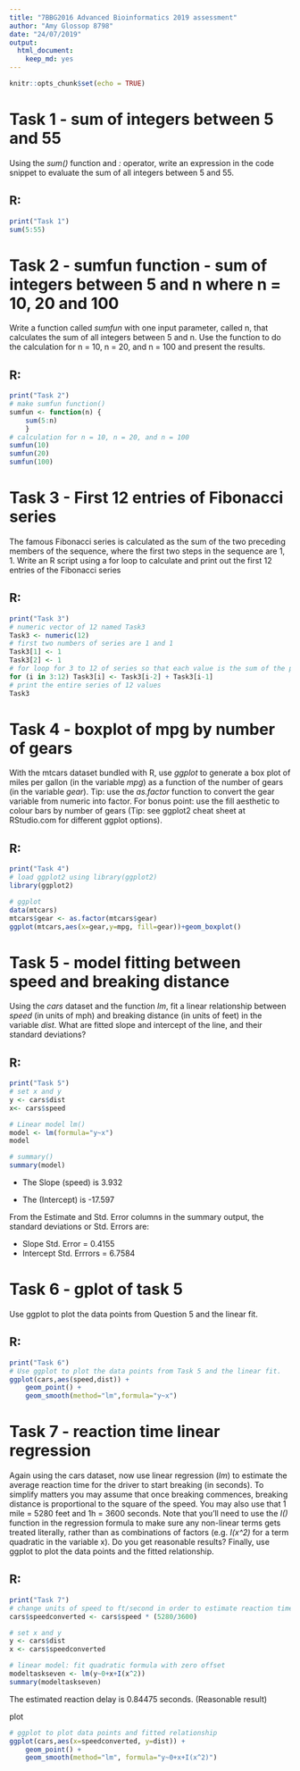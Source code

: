---
title: "7BBG2016 Advanced Bioinformatics 2019 assessment"
author: "Amy Glossop 8798"
date: "24/07/2019"
output:
  html_document:
    keep_md: yes
---

```{r setup, include=FALSE}
knitr::opts_chunk$set(echo = TRUE)
```

# Task 1 - sum of integers between 5 and 55
Using the *sum()* function and *:* operator, write an expression in the code snippet to evaluate the sum of all integers between 5 and 55.

## R:
```{r} 
print("Task 1")
sum(5:55)

```

# Task 2 - sumfun function - sum of integers between 5 and n where n = 10, 20 and 100
Write a function called *sumfun* with one input parameter, called n, that calculates the sum of all integers between 5 and n. Use the function to do the calculation for n = 10, n = 20, and n = 100 and present the results.

## R:
```{r}
print("Task 2")
# make sumfun function()
sumfun <- function(n) {
    sum(5:n)
    }
# calculation for n = 10, n = 20, and n = 100
sumfun(10)
sumfun(20)
sumfun(100)
```

# Task 3 - First 12 entries of Fibonacci series
The famous Fibonacci series is calculated as the sum of the two preceding members of the sequence, where the first two steps in the sequence are 1, 1. Write an R script using a for loop to calculate and print out the first 12 entries of the Fibonacci series

## R:
```{r}
print("Task 3")
# numeric vector of 12 named Task3
Task3 <- numeric(12)
# first two numbers of series are 1 and 1
Task3[1] <- 1
Task3[2] <- 1
# for loop for 3 to 12 of series so that each value is the sum of the previous two
for (i in 3:12) Task3[i] <- Task3[i-2] + Task3[i-1]
# print the entire series of 12 values
Task3
```

#  Task 4 - boxplot of mpg by number of gears
With the mtcars dataset bundled with R, use *ggplot* to generate a box plot of miles per gallon (in the variable *mpg*) as a function of the number of gears (in the variable *gear*). Tip: use the *as.factor* function to convert the gear variable from numeric into factor. For bonus point: use the fill aesthetic to colour bars by number of gears (Tip: see ggplot2 cheat sheet at RStudio.com for different ggplot options).

## R:
```{r}
print("Task 4")
# load ggplot2 using library(ggplot2)
library(ggplot2)

# ggplot
data(mtcars)
mtcars$gear <- as.factor(mtcars$gear)
ggplot(mtcars,aes(x=gear,y=mpg, fill=gear))+geom_boxplot()
```

# Task 5 - model fitting between speed and breaking distance
Using the *cars* dataset and the function *lm*, fit a linear relationship between *speed* (in units of mph) and breaking distance (in units of feet) in the variable *dist*. What are fitted slope and intercept of the line, and their standard deviations?

## R:
```{r}
print("Task 5")
# set x and y
y <- cars$dist
x<- cars$speed

# Linear model lm()
model <- lm(formula="y~x")
model

# summary() 
summary(model)
```

- The Slope (speed) is 3.932  

- The (Intercept) is -17.597

From the Estimate and Std. Error columns in the summary output, the standard deviations or Std. Errors are:  

- Slope Std. Error = 0.4155  
- Intercept Std. Errrors = 6.7584


# Task 6 - gplot of task 5
Use ggplot to plot the data points from Question 5 and the linear fit.

## R:
```{r}
print("Task 6")
# Use ggplot to plot the data points from Task 5 and the linear fit.
ggplot(cars,aes(speed,dist)) + 
    geom_point() + 
    geom_smooth(method="lm",formula="y~x")
```

# Task 7 - reaction time linear regression
Again using the cars dataset, now use linear regression (*lm*) to estimate the average reaction time for the driver to start breaking (in seconds). To simplify matters you may assume that once breaking commences, breaking distance is proportional to the square of the speed. You may also use that 1 mile = 5280 feet and 1h = 3600 seconds. Note that you'll need to use the *I()* function in the regression formula to make sure any non-linear terms gets treated literally, rather than as combinations of factors (e.g. *I(x^2)* for a term quadratic in the variable x). Do you get reasonable results? Finally, use ggplot to plot the data points and the fitted relationship.

## R:

```{r}
print("Task 7")
# change units of speed to ft/second in order to estimate reaction time in seconds
cars$speedconverted <- cars$speed * (5280/3600)

# set x and y
y <- cars$dist
x <- cars$speedconverted

# linear model: fit quadratic formula with zero offset
modeltaskseven <- lm(y~0+x+I(x^2))
summary(modeltaskseven)
```

The estimated reaction delay is 0.84475 seconds. (Reasonable result)

plot

```{r}

# ggplot to plot data points and fitted relationship
ggplot(cars,aes(x=speedconverted, y=dist)) + 
    geom_point() + 
    geom_smooth(method="lm", formula="y~0+x+I(x^2)")
```


